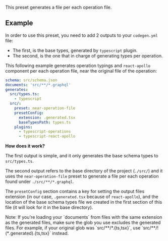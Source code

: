 

<PackageHeader />

This preset generates a file per each operation file.

## Example

In order to use this preset, you need to add 2 outputs to your `codegen.yml` file:

- The first, is the base types, generated by `typescript` plugin.
- The second, is the one that in charge of generating types per operation.

This following example generates operation typings and `react-apollo` component per each operation file, near the original file of the operation:

```yaml
schema: src/schema.json
documents: 'src/**/*.graphql'
generates:
  src/types.ts:
    - typescript
  src/:
    preset: near-operation-file
    presetConfig:
      extension: .generated.tsx
      baseTypesPath: types.ts
    plugins:
      - typescript-operations
      - typescript-react-apollo
```

**How does it work?**

The first output is simple, and it only generates the base schema types to `src/types.ts`.

The second output refers to the base directory of the project (`./src/`) and it uses the `near-operation-file` preset to generate a file per each operation found under `./src/**/*.graphql`.

The `presetConfig` section contains a key for setting the output files extension (in our case, `.generated.tsx` because of `react-apollo`), and the location of the base schema types file we created in the first section of this file (it will look for it in the base directory).

<Callout>
Note: If you're loading your `documents` from files with the same extension as the generated files, make sure the glob you use excludes the generated files. For example, if your original glob was `src/**/*.{ts,tsx}`, use `src/**/!(*.generated).{ts,tsx}` instead.
</Callout>

<PackageApiDocs />
